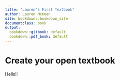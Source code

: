 ```yaml
---
title: "Lauren's First Textbook"
author: Lauren McKeen
site: bookdown::bookdown_site
documentclass: book
output:
  bookdown::gitbook: default
  bookdown::pdf_book: default
---
```


# Create your open textbook

Hello!!
